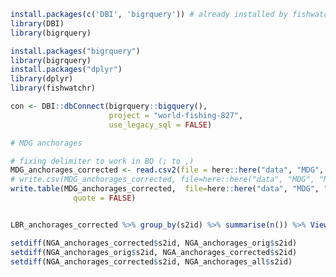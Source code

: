 ```r
install.packages(c('DBI', 'bigrquery')) # already installed by fishwatchr
library(DBI)
library(bigrquery)

install.packages("bigrquery")
library(bigrquery)
install.packages("dplyr")
library(dplyr)
library(fishwatchr)

con <- DBI::dbConnect(bigrquery::bigquery(), 
                      project = "world-fishing-827", 
                      use_legacy_sql = FALSE)

```

```r
# MDG anchorages

# fixing delimiter to work in BQ (; to ,)
MDG_anchorages_corrected <- read.csv2(file = here::here("data", "MDG", "MDG_anchorages_reviewed.csv"), sep = ";",)
# write.csv(MDG_anchorages_corrected, file=here::here("data", "MDG", "MDG_anchorages_corrected_fixed.csv"), sep = ",")
write.table(MDG_anchorages_corrected,  file=here::here("data", "MDG", "MDG_anchorages_corrected.csv"), row.names = FALSE, dec = ".", sep = ";", 
              quote = FALSE)


LBR_anchorages_corrected %>% group_by(s2id) %>% summarise(n()) %>% View()

setdiff(NGA_anchorages_corrected$s2id, NGA_anchorages_orig$s2id)
setdiff(NGA_anchorages_orig$s2id, NGA_anchorages_corrected$s2id)
setdiff(NGA_anchorages_corrected$s2id, NGA_anchorages_all$s2id)
```
